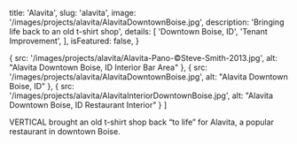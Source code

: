 
  title: 'Alavita',
  slug: 'alavita',
  image: '/images/projects/alavita/AlavitaDowntownBoise.jpg',
  description: 'Bringing life back to an old t-shirt shop',
  details: [
    'Downtown Boise, ID',
    'Tenant Improvement',
  ],
  isFeatured: false,
}

  {
    src: '/images/projects/alavita/Alavita-Pano-©Steve-Smith-2013.jpg',
    alt: "Alavita Downtown Boise, ID Interior Bar Area"
  },
  {
    src: '/images/projects/alavita/AlavitaDowntownBoise.jpg',
    alt: "Alavita Downtown Boise, ID"
  },
  {
    src: '/images/projects/alavita/AlavitaInteriorDowntownBoise.jpg',
    alt: "Alavita Downtown Boise, ID Restaurant Interior"
  }
]


VERTICAL brought an old t-shirt shop back “to life” for Alavita, a popular restaurant in downtown Boise.

<Slider slides={slides} />